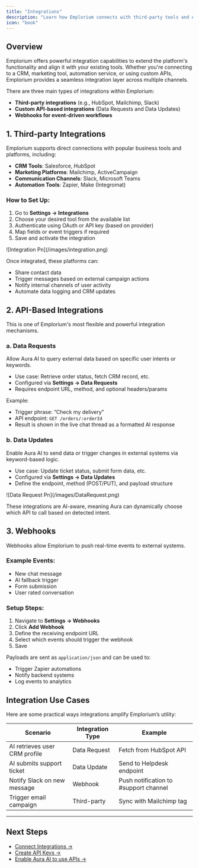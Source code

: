 ```yaml
---
title: "Integrations"
description: "Learn how Emplorium connects with third-party tools and APIs to help you streamline workflows, automate tasks, and access external data directly in your chat experience."
icon: "book"
---
```


## Overview

Emplorium offers powerful integration capabilities to extend the platform's functionality and align it with your existing tools. Whether you're connecting to a CRM, marketing tool, automation service, or using custom APIs, Emplorium provides a seamless integration layer across multiple channels.

There are three main types of integrations within Emplorium:

- **Third-party integrations** (e.g., HubSpot, Mailchimp, Slack)
- **Custom API-based integrations** (Data Requests and Data Updates)
- **Webhooks for event-driven workflows**

## 1. Third-party Integrations

Emplorium supports direct connections with popular business tools and platforms, including:

- **CRM Tools**: Salesforce, HubSpot
- **Marketing Platforms**: Mailchimp, ActiveCampaign
- **Communication Channels**: Slack, Microsoft Teams
- **Automation Tools**: Zapier, Make (Integromat)

### How to Set Up:

1. Go to **Settings → Integrations**
2. Choose your desired tool from the available list
3. Authenticate using OAuth or API key (based on provider)
4. Map fields or event triggers if required
5. Save and activate the integration

<Frame>
  ![Integration Pn](/images/integration.png)
</Frame>

Once integrated, these platforms can:

- Share contact data
- Trigger messages based on external campaign actions
- Notify internal channels of user activity
- Automate data logging and CRM updates

## 2. API-Based Integrations

This is one of Emplorium's most flexible and powerful integration mechanisms.

### a. **Data Requests**

Allow Aura AI to query external data based on specific user intents or keywords.

- Use case: Retrieve order status, fetch CRM record, etc.
- Configured via **Settings → Data Requests**
- Requires endpoint URL, method, and optional headers/params

Example:

- Trigger phrase: “Check my delivery”
- API endpoint: `GET /orders/:orderId`
- Result is shown in the live chat thread as a formatted AI response

### b. **Data Updates**

Enable Aura AI to send data or trigger changes in external systems via keyword-based logic.

- Use case: Update ticket status, submit form data, etc.
- Configured via **Settings → Data Updates**
- Define the endpoint, method (POST/PUT), and payload structure

<Frame>
  ![Data Request Pn](/images/DataRequest.png)
</Frame>

These integrations are AI-aware, meaning Aura can dynamically choose which API to call based on detected intent.

## 3. Webhooks

Webhooks allow Emplorium to push real-time events to external systems.

### Example Events:

- New chat message
- AI fallback trigger
- Form submission
- User rated conversation

### Setup Steps:

1. Navigate to **Settings → Webhooks**
2. Click **Add Webhook**
3. Define the receiving endpoint URL
4. Select which events should trigger the webhook
5. Save

Payloads are sent as `application/json` and can be used to:

- Trigger Zapier automations
- Notify backend systems
- Log events to analytics

## Integration Use Cases

Here are some practical ways integrations amplify Emplorium’s utility:

| Scenario                      | Integration Type | Example                               |
| ----------------------------- | ---------------- | ------------------------------------- |
| AI retrieves user CRM profile | Data Request     | Fetch from HubSpot API                |
| AI submits support ticket     | Data Update      | Send to Helpdesk endpoint             |
| Notify Slack on new message   | Webhook          | Push notification to #support channel |
| Trigger email campaign        | Third-party      | Sync with Mailchimp tag               |

---

## Next Steps

- [Connect Integrations →](/settings/integrations)
- [Create API Keys →](/settings/api-keys)
- [Enable Aura AI to use APIs →](/features/aura-ai-agent)